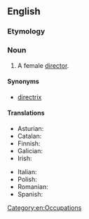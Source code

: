 ==English==

===Etymology===
{{suffix|director|ess|lang=en}}

===Noun===
{{en-noun|es}}

# A female [[director]].

====Synonyms====
* [[directrix]]

====Translations====
{{trans-top|a female director}}
* Asturian: {{t|ast|direutora|f}}
* Catalan: {{t+|ca|directora|f}}
* Finnish: {{t|fi|johtajatar}}
* Galician: {{t|gl|directora|f}}
* Irish: {{t|ga|banstiúrthóir|m}}
{{trans-mid}}
* Italian: {{t+|it|direttrice|f}}
* Polish: {{t|pl|reżyserka|f}}
* Romanian: {{t+|ro|directoare|f}}
* Spanish: {{t+|es|directora|f}}
{{trans-bottom}}

[[Category:en:Occupations]]
